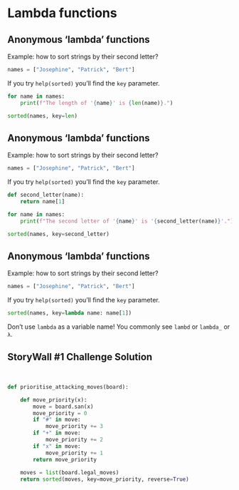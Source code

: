 # Lambda functions {background-image="unsw-yellow-shape.png"}

## Anonymous 'lambda' functions {auto-animate="true"}

Example: how to sort strings by their second letter?

```python
names = ["Josephine", "Patrick", "Bert"]
```

If you try `help(sorted)` you'll find the `key` parameter.


```python
for name in names:
    print(f"The length of '{name}' is {len(name)}.")
```

```python
sorted(names, key=len)
```

## Anonymous 'lambda' functions {auto-animate="true"}

Example: how to sort strings by their second letter?
```python
names = ["Josephine", "Patrick", "Bert"]
```

If you try `help(sorted)` you'll find the `key` parameter.

```python
def second_letter(name):
    return name[1]
```

```python
for name in names:
    print(f"The second letter of '{name}' is '{second_letter(name)}'.")
```

```python
sorted(names, key=second_letter)
```

## Anonymous 'lambda' functions {auto-animate="true"}

Example: how to sort strings by their second letter?
```python
names = ["Josephine", "Patrick", "Bert"]
```

If you try `help(sorted)` you'll find the `key` parameter.

```python
sorted(names, key=lambda name: name[1])
```

::: fragment

::: callout-caution
Don't use `lambda` as a variable name!
You commonly see `lambd` or `lambda_` or `λ`.
:::

:::

## StoryWall #1 Challenge Solution

<br>

```python
def prioritise_attacking_moves(board):

    def move_priority(x):
        move = board.san(x)
        move_priority = 0
        if "#" in move:
            move_priority += 3
        if "+" in move:
            move_priority += 2
        if "x" in move:
            move_priority += 1
        return move_priority
    
    moves = list(board.legal_moves)
    return sorted(moves, key=move_priority, reverse=True)
```